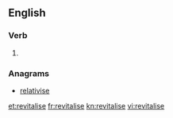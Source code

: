 ==English==

===Verb===
{{en-verb|revitalises|revitalising|revitalised|revitalised}}

# {{alternative spelling of|revitalize}}

===Anagrams===
* [[relativise#English|relativise]]

[[et:revitalise]]
[[fr:revitalise]]
[[kn:revitalise]]
[[vi:revitalise]]